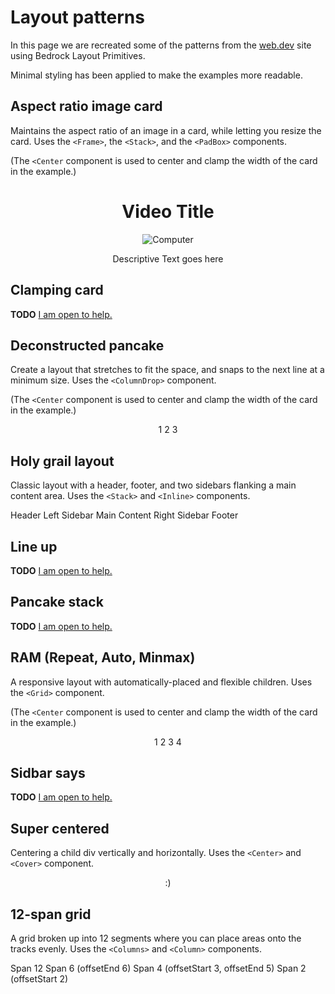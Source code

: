 
<Meta title="Examples/web.dev" />

# Layout patterns

In this page we are recreated some of the patterns from the [web.dev](https://web.dev/layout) site using Bedrock Layout Primitives.

Minimal styling has been applied to make the examples more readable.

## Aspect ratio image card

Maintains the aspect ratio of an image in a card, while letting you resize the card. Uses the `<Frame>`, the `<Stack>`, and the `<PadBox>` components.

(The `<Center` component is used to center and clamp the width of the card in the example.)

<Preview withToolbar withSource="open">
  <Story name="Aspect ratio image card">
    <Center maxWidth="25rem">
      <PadBox
        as={Stack}
        gutter="lg"
        padding="xl"
        style={{ border: "1px solid black" }}
      >
        <h1>Video Title</h1>
        <Frame ratio={[16, 9]}>
          <img src={jacketPic} alt="Computer" />
        </Frame>
        <p>Descriptive Text goes here</p>
      </PadBox>
    </Center>
  </Story>
</Preview>

## Clamping card

**TODO** [I am open to help.](/?path=/story/contributing--page)

## Deconstructed pancake

Create a layout that stretches to fit the space, and snaps to the next line at a minimum size. Uses the `<ColumnDrop>` component.

(The `<Center` component is used to center and clamp the width of the card in the example.)

<Preview withToolbar withSource="open">
  <Story name="Deconstructed pancake">
    <Center maxWidth="25rem">
      <ColumnDrop gutter="sm" basis="150px">
        <Box>1</Box>
        <Box>2</Box>
        <Box>3</Box>
      </ColumnDrop>
    </Center>
  </Story>
</Preview>

## Holy grail layout

Classic layout with a header, footer, and two sidebars flanking a main content area. Uses the `<Stack>` and `<Inline>` components.

<Preview withToolbar withSource="open">
  <Story name="Holy grail layout">
    <Stack gutter="sm">
      <Box as="header">Header</Box>
      <Inline align="stretch" gutter="sm" stretch={1}>
        <Box>Left Sidebar</Box>
        <Box as="main" style={{ minHeight: "50vh" }}>
          Main Content
        </Box>
        <Box>Right Sidebar</Box>
      </Inline>
      <Box as="footer">Footer</Box>
    </Stack>
  </Story>
</Preview>

## Line up

**TODO** [I am open to help.](/?path=/story/contributing--page)

## Pancake stack

**TODO** [I am open to help.](/?path=/story/contributing--page)

## RAM (Repeat, Auto, Minmax)

A responsive layout with automatically-placed and flexible children. Uses the `<Grid>` component.

(The `<Center` component is used to center and clamp the width of the card in the example.)

<Preview withToolbar withSource="open">
  <Story name="RAM (Repeat, Auto, Minmax)">
    <Center maxWidth="25rem">
      <Grid gutter="lg" minItemWidth="150px">
        <Box>1</Box>
        <Box>2</Box>
        <Box>3</Box>
        <Box>4</Box>
      </Grid>
    </Center>
  </Story>
</Preview>

## Sidbar says

**TODO** [I am open to help.](/?path=/story/contributing--page)

## Super centered

Centering a child div vertically and horizontally. Uses the `<Center>` and `<Cover>` component.

<Preview withToolbar withSource="open">
  <Story name="Super centered">
    <Cover minHeight="25vh">
      <Center centerChildren>
        <Box>:)</Box>
      </Center>
    </Cover>
  </Story>
</Preview>

## 12-span grid

A grid broken up into 12 segments where you can place areas onto the tracks evenly. Uses the `<Columns>` and `<Column>` components.

<Preview withToolbar withSource="open">
  <Story name="12-span grid">
    <Columns gutter="lg" columns={12}>
      <Column span={12}>
        <Box>Span 12</Box>
      </Column>
      <Column span={6} offsetEnd={6}>
        <Box>Span 6 (offsetEnd 6)</Box>
      </Column>
      <Column offsetStart={3} offsetEnd={5} span={4}>
        <Box>Span 4 (offsetStart 3, offsetEnd 5)</Box>
      </Column>
      <Column offsetStart={2} span={2}>
        <Box>Span 2 (offsetStart 2)</Box>
      </Column>
    </Columns>
  </Story>
</Preview>
